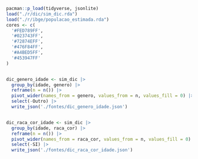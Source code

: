 ```r
pacman::p_load(tidyverse, jsonlite)
load("./r/dic/sim_dic.rda")
load("./r/ibge/populacao_estimada.rda")
cores <- c(
  '#FED789FF',
  '#023743FF',
  '#72874EFF',
  '#476F84FF',
  '#A4BED5FF',
  '#453947FF'
)


dic_genero_idade <- sim_dic |>
  group_by(idade, genero) |>
  reframe(n = n()) |>
  pivot_wider(names_from = genero, values_from = n, values_fill = 0) |>
  select(-Outro) |>
  write_json('./fontes/dic_genero_idade.json')


dic_raca_cor_idade <- sim_dic |>
  group_by(idade, raca_cor) |>
  reframe(n = n()) |>
  pivot_wider(names_from = raca_cor, values_from = n, values_fill = 0) |>
  select(-SI) |>
  write_json('./fontes/dic_raca_cor_idade.json')




```